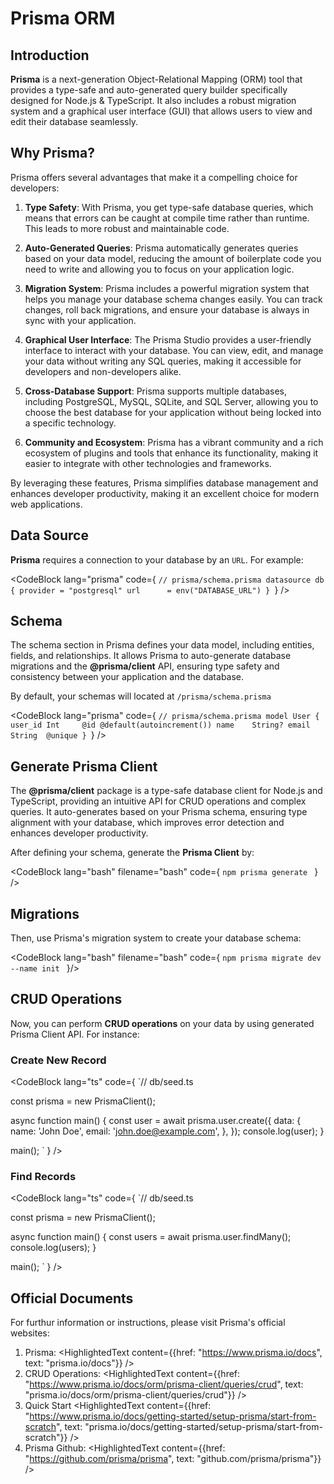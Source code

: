 
# Prisma ORM

## Introduction

**Prisma** is a next-generation Object-Relational Mapping (ORM) tool that provides a type-safe and auto-generated query builder specifically designed for Node.js & TypeScript. It also includes a robust migration system and a graphical user interface (GUI) that allows users to view and edit their database seamlessly.

## Why Prisma?

Prisma offers several advantages that make it a compelling choice for developers:

1. **Type Safety**: With Prisma, you get type-safe database queries, which means that errors can be caught at compile time rather than runtime. This leads to more robust and maintainable code.

2. **Auto-Generated Queries**: Prisma automatically generates queries based on your data model, reducing the amount of boilerplate code you need to write and allowing you to focus on your application logic.

3. **Migration System**: Prisma includes a powerful migration system that helps you manage your database schema changes easily. You can track changes, roll back migrations, and ensure your database is always in sync with your application.

4. **Graphical User Interface**: The Prisma Studio provides a user-friendly interface to interact with your database. You can view, edit, and manage your data without writing any SQL queries, making it accessible for developers and non-developers alike.

5. **Cross-Database Support**: Prisma supports multiple databases, including PostgreSQL, MySQL, SQLite, and SQL Server, allowing you to choose the best database for your application without being locked into a specific technology.

6. **Community and Ecosystem**: Prisma has a vibrant community and a rich ecosystem of plugins and tools that enhance its functionality, making it easier to integrate with other technologies and frameworks.

By leveraging these features, Prisma simplifies database management and enhances developer productivity, making it an excellent choice for modern web applications.


## Data Source

**Prisma** requires a connection to your database by an <Code>URL</Code>. For example:

<CodeBlock lang="prisma" code={
`// prisma/schema.prisma
datasource db {
    provider = "postgresql"
    url      = env("DATABASE_URL")
}
`} />

## Schema

The schema section in Prisma defines your data model, including entities, fields, and relationships. It allows Prisma to auto-generate database migrations and the **@prisma/client** API, ensuring type safety and consistency between your application and the database. 

By default, your schemas will located at <Code>/prisma/schema.prisma</Code>

<CodeBlock lang="prisma" code={
`// prisma/schema.prisma
model User {
    user_id Int     @id @default(autoincrement())
    name    String?
    email   String  @unique
}
`} />

## Generate Prisma Client

The **@prisma/client** package is a type-safe database client for Node.js and TypeScript, providing an intuitive API for CRUD operations and complex queries. It auto-generates based on your Prisma schema, ensuring type alignment with your database, which improves error detection and enhances developer productivity.

After defining your schema, generate the **Prisma Client** by:

<CodeBlock lang="bash" filename="bash" code={
`npm prisma generate
` 
} />

## Migrations

Then, use Prisma's migration system to create your database schema:

<CodeBlock lang="bash" filename="bash" code={
`npm prisma migrate dev --name init
`
}/>

## CRUD Operations

Now, you can perform **CRUD operations** on your data by using generated Prisma Client API. For instance:

### Create New Record

<CodeBlock lang="ts" code={
`// db/seed.ts

const prisma = new PrismaClient();

async function main() {
  const user = await prisma.user.create({
    data: {
      name: 'John Doe',
      email: 'john.doe@example.com',
    },
  });
  console.log(user);
}

main();
`
} />

### Find Records

<CodeBlock lang="ts" code={
`// db/seed.ts

const prisma = new PrismaClient();

async function main() {
    const users = await prisma.user.findMany();
    console.log(users);
}

main();
`
} />

## Official Documents

For furthur information or instructions, please visit Prisma's official websites:

1. Prisma: <HighlightedText content={{href: "https://www.prisma.io/docs", text: "prisma.io/docs"}} />
2. CRUD Operations: <HighlightedText content={{href: "https://www.prisma.io/docs/orm/prisma-client/queries/crud", text: "prisma.io/docs/orm/prisma-client/queries/crud"}} />
3. Quick Start <HighlightedText content={{href: "https://www.prisma.io/docs/getting-started/setup-prisma/start-from-scratch", text: "prisma.io/docs/getting-started/setup-prisma/start-from-scratch"}} />
4. Prisma Github: <HighlightedText content={{href: "https://github.com/prisma/prisma", text: "github.com/prisma/prisma"}} />